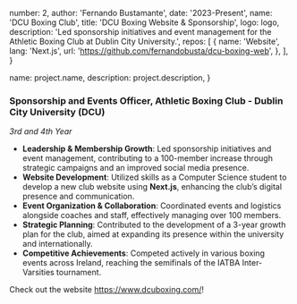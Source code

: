 
  number: 2,
  author: 'Fernando Bustamante',
  date: '2023-Present',
  name: 'DCU Boxing Club',
  title: 'DCU Boxing Website & Sponsorship',
  logo: logo,
  description:
    'Led sponsorship initiatives and event management for the Athletic Boxing Club at Dublin City University.',
  repos: [
    {
      name: 'Website',
      lang: 'Next.js',
      url: 'https://github.com/fernandobusta/dcu-boxing-web',
    },
  ],
}

  name: project.name,
  description: project.description,
}


### Sponsorship and Events Officer, Athletic Boxing Club - Dublin City University (DCU)

_3rd and 4th Year_

- **Leadership & Membership Growth**: Led sponsorship initiatives and event management, contributing to a 100-member increase through strategic campaigns and an improved social media presence.
- **Website Development**: Utilized skills as a Computer Science student to develop a new club website using **Next.js**, enhancing the club’s digital presence and communication.
- **Event Organization & Collaboration**: Coordinated events and logistics alongside coaches and staff, effectively managing over 100 members.
- **Strategic Planning**: Contributed to the development of a 3-year growth plan for the club, aimed at expanding its presence within the university and internationally.
- **Competitive Achievements**: Competed actively in various boxing events across Ireland, reaching the semifinals of the IATBA Inter-Varsities tournament.

Check out the website https://www.dcuboxing.com/!
